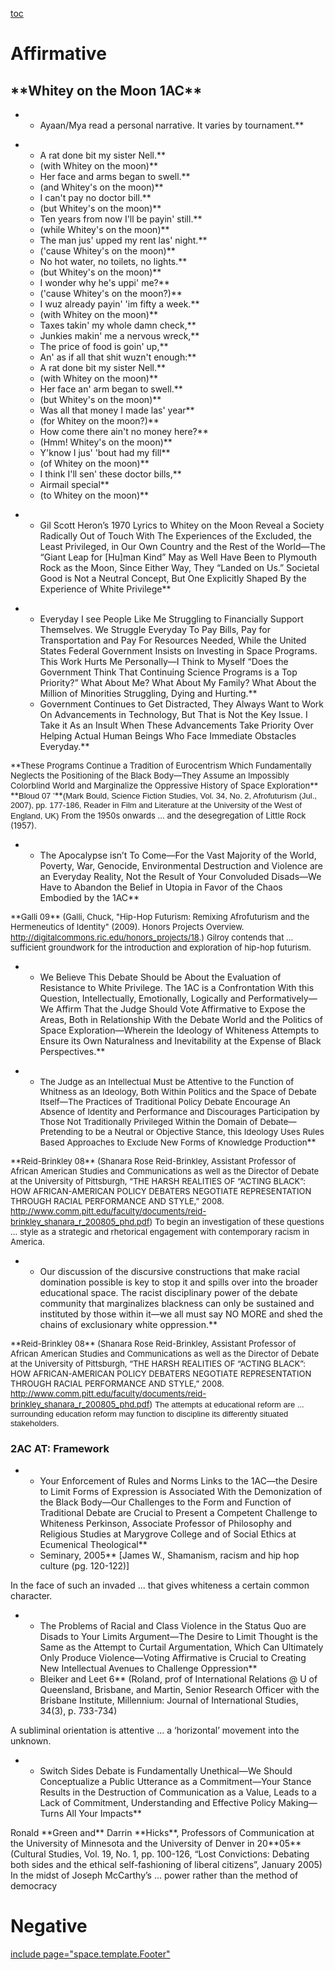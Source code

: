 [[toc]]
=Affirmative= 
==**Whitey on the Moon 1AC**== 
**Ayaan/Mya read a personal narrative. It varies by tournament.**

**A rat done bit my sister Nell.**
**(with Whitey on the moon)**
**Her face and arms began to swell.**
**(and Whitey's on the moon)**
**I can't pay no doctor bill.**
**(but Whitey's on the moon)**
**Ten years from now I'll be payin' still.**
**(while Whitey's on the moon)**
**The man jus' upped my rent las' night.**
**('cause Whitey's on the moon)**
**No hot water, no toilets, no lights.**
**(but Whitey's on the moon)**
**I wonder why he's uppi' me?**
**('cause Whitey's on the moon?)**
**I wuz already payin' 'im fifty a week.**
**(with Whitey on the moon)**
**Taxes takin' my whole damn check,**
**Junkies makin' me a nervous wreck,**
**The price of food is goin' up,**
**An' as if all that shit wuzn't enough:**
**A rat done bit my sister Nell.**
**(with Whitey on the moon)**
**Her face an' arm began to swell.**
**(but Whitey's on the moon)**
**Was all that money I made las' year**
**(for Whitey on the moon?)**
**How come there ain't no money here?**
**(Hmm! Whitey's on the moon)**
**Y'know I jus' 'bout had my fill**
**(of Whitey on the moon)**
**I think I'll sen' these doctor bills,**
**Airmail special**
**(to Whitey on the moon)**

**Gil Scott Heron’s 1970 Lyrics to Whitey on the Moon Reveal a Society Radically Out of Touch With The Experiences of the Excluded, the Least Privileged, in Our Own Country and the Rest of the World—The “Giant Leap for [Hu]man Kind” May as Well Have Been to Plymouth Rock as the Moon, Since Either Way, They “Landed on Us.” Societal Good is Not a Neutral Concept, But One Explicitly Shaped By the Experience of White Privilege**

**Everyday I see People Like Me Struggling to Financially Support Themselves. We Struggle Everyday To Pay Bills, Pay for Transportation and Pay For Resources Needed, While the United States Federal Government Insists on Investing in Space Programs. This Work Hurts Me Personally—I Think to Myself “Does the Government Think That Continuing Science Programs is a Top Priority?” What About Me? What About My Family? What About the Million of Minorities Struggling, Dying and Hurting.**
**Government Continues to Get Distracted, They Always Want to Work On Advancements in Technology, But That is Not the Key Issue. I Take it As an Insult When These Advancements Take Priority Over Helping Actual Human Beings Who Face Immediate Obstacles Everyday.**

<span style="font-size: 13px;">**These Programs Continue a Tradition of Eurocentrism Which Fundamentally Neglects the Positioning of the Black Body—They Assume an Impossibly Colorblind World and Marginalize the Oppressive History of Space Exploration**</span>
<span style="font-size: 13px;">**<span style="font-family: Arial;">Bloud 07 ’</span>**<span style="font-family: Arial;">(Mark Bould, Science Fiction Studies, Vol. 34, No. 2, Afrofuturism (Jul., 2007), pp. 177-186, Reader in Film and Literature at the University of the West of England, UK)</span></span>
<span style="font-size: 13px;">From the 1950s onwards ... and the desegregation of Little Rock (1957).</span>

**The Apocalypse isn’t To Come—For the Vast Majority of the World, Poverty, War, Genocide, Environmental Destruction and Violence are an Everyday Reality, Not the Result of Your Convoluded Disads—We Have to Abandon the Belief in Utopia in Favor of the Chaos Embodied by the 1AC**
<span style="font-size: 13px;">**Galli 09** (Galli, Chuck, "Hip-Hop Futurism: Remixing Afrofuturism and the Hermeneutics of Identity" (2009). Honors Projects Overview. [[http://digitalcommons.ric.edu/honors_projects/18]].)</span>
<span style="font-size: 13px;">Gilroy contends that ... sufficient groundwork for the introduction and exploration of hip-hop futurism. </span>

**We Believe This Debate Should be About the Evaluation of Resistance to White Privilege. The 1AC is a Confrontation With this Question, Intellectually, Emotionally, Logically and Performatively—We Affirm That the Judge Should Vote Affirmative to Expose the Areas, Both in Relationship With the Debate World and the Politics of Space Exploration—Wherein the Ideology of Whiteness Attempts to Ensure its Own Naturalness and Inevitability at the Expense of Black Perspectives.**

**<span style="font-size: 10pt;">The Judge as an Intellectual Must be Attentive to the Function of Whitness as an Ideology, Both Within Politics and the Space of Debate Itself—The Practices of Traditional Policy Debate Encourage An Absence of Identity and Performance and Discourages Participation by Those Not Traditionally Privileged Within the Domain of Debate—Pretending to be a Neutral or Objective Stance, this Ideology Uses Rules Based Approaches to Exclude New Forms of Knowledge Production</span>**
<span style="font-size: 13px;">**Reid-Brinkley 08** (Shanara Rose Reid-Brinkley, Assistant Professor of African American Studies and Communications as well as the Director of Debate at the University of Pittsburgh, “THE HARSH REALITIES OF “ACTING BLACK”: HOW AFRICAN-AMERICAN POLICY DEBATERS NEGOTIATE REPRESENTATION THROUGH RACIAL PERFORMANCE AND STYLE,” 2008. [[http://www.comm.pitt.edu/faculty/documents/reid-brinkley_shanara_r_200805_phd.pdf]])</span>
<span style="font-size: 13px;">To begin an investigation of these questions ... style as a strategic and rhetorical engagement with contemporary racism in America.</span>

**Our discussion of the discursive constructions that make racial domination possible is key to stop it and spills over into the broader educational space. The racist disciplinary power of the debate community that marginalizes blackness can only be sustained and instituted by those within it—we all must say NO MORE and shed the chains of exclusionary white oppression.**
<span style="font-size: 13px;"><span class="CiteChar">**Reid-Brinkley 08**</span> (Shanara Rose Reid-Brinkley, Assistant Professor of African American Studies and Communications as well as the Director of Debate at the University of Pittsburgh, “THE HARSH REALITIES OF “ACTING BLACK”: HOW AFRICAN-AMERICAN POLICY DEBATERS NEGOTIATE REPRESENTATION THROUGH RACIAL PERFORMANCE AND STYLE,” 2008. <span style="font-size: 13px;">http://www.comm.pitt.edu/faculty/documents/reid-brinkley_shanara_r_200805_phd.pdf)</span></span>
<span style="font-family: Arial; font-size: 13px;">The attempts at educational reform are ... surrounding education reform may function to discipline its differently situated stakeholders. </span>

===2AC AT: Framework=== 
**Your Enforcement of Rules and Norms Links to the 1AC—the Desire to Limit Forms of Expression is Associated With the Demonization of the Black Body—Our Challenges to the Form and Function of Traditional Debate are Crucial to Present a Competent Challenge to Whiteness Perkinson, Associate Professor of Philosophy and Religious Studies at Marygrove College and of Social Ethics at Ecumenical Theological**
**Seminary, 2005** [James W., Shamanism, racism and hip hop culture (pg. 120-122)] 
In the face of such an invaded ... that gives whiteness a certain common character.

**The Problems of Racial and Class Violence in the Status Quo are Disads to Your Limits Argument—The Desire to Limit Thought is the Same as the Attempt to Curtail Argumentation, Which Can Ultimately Only Produce Violence—Voting Affirmative is Crucial to Creating New Intellectual Avenues to Challenge Oppression**
**Bleiker and Leet 6** (Roland, prof of International Relations @ U of Queensland, Brisbane, and Martin, Senior Research Officer with the Brisbane Institute, Millennium: Journal of International Studies, 34(3), p. 733-734)
A subliminal orientation is attentive ... a ‘horizontal’ movement into the unknown.

**Switch Sides Debate is Fundamentally Unethical—We Should Conceptualize a Public Utterance as a Commitment—Your Stance Results in the Destruction of Communication as a Value, Leads to a Lack of Commitment, Understanding and Effective Policy Making—Turns All Your Impacts**
Ronald **Green and** Darrin **Hicks**, Professors of Communication at the University of Minnesota and the University of Denver in 20**05** (Cultural Studies, Vol. 19, No. 1, pp. 100-126, “Lost Convictions: Debating both sides and the ethical self-fashioning of liberal citizens”, January 2005)
In the midst of Joseph McCarthy’s ... power rather than the method of democracy
=Negative= 

[[include page="space.template.Footer"]]